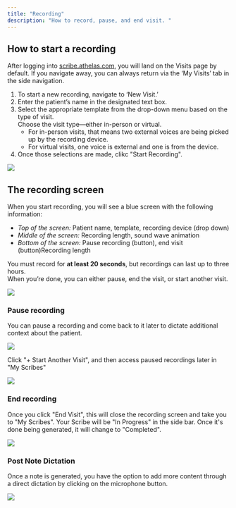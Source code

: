 ```yaml
---
title: "Recording"
description: "How to record, pause, and end visit. "
---
```


## How to start a recording

After logging into [scribe.athelas.com](http://scribe.athelas.com), you will land on the Visits page by default. If you navigate away, you can always return via the ‘My Visits’ tab in the side navigation.

1. To start a new recording, navigate to ‘New Visit.’
2. Enter the patient’s name in the designated text box.
3. Select the appropriate template from the drop-down menu based on the type of visit.\
   Choose the visit type—either in-person or virtual.
   - For in-person visits, that means two external voices are being picked up by the recording device.
   - For virtual visits, one voice is external and one is from the device.
4. Once those selections are made, clikc "Start Recording".

<Frame>
  <img src="/images/Screenshot2025-06-09at2.48.39PM.png" />
</Frame>

## The recording screen

When you start recording, you will see a blue screen with the following information:

- _Top of the screen:_ Patient name, template, recording device (drop down)
- _Middle of the screen:_ Recording length, sound wave animation
- _Bottom of the screen:_ Pause recording (button), end visit (button)Recording length

You must record for **at least 20 seconds**, but recordings can last up to three hours.\
When you’re done, you can either pause, end the visit, or start another visit.

<Frame>
  <img src="/images/Screenshot2025-06-09at2.53.08PM.png" />
</Frame>

### Pause recording

You can pause a recording and come back to it later to dictate additional context about the patient.

<Frame>
  <img src="/images/Screenshot2025-06-09at2.53.24PM.png" />
</Frame>

Click "\+ Start Another Visit", and then access paused recordings later in "My Scribes"

<Frame>
  <img src="/images/Screenshot2025-06-09at3.20.26PM.png" />
</Frame>

### End recording

Once you click "End Visit", this will close the recording screen and take you to "My Scribes". Your Scribe will be "In Progress" in the side bar. Once it's done being generated, it will change to "Completed".

<Frame>
  <img src="/images/Screenshot2025-06-09at3.24.30PM.png" />
</Frame>


### Post Note Dictation

Once a note is generated, you have the option to add more content through a direct dictation by clicking on the microphone button.

<Frame>
  <img src="/images/Dictation.png" />
</Frame>


